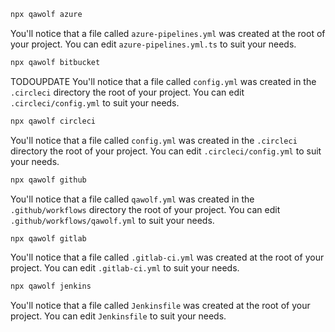 
<CiTabs>
<TabItem value="azure">

```bash
npx qawolf azure
```

You'll notice that a file called `azure-pipelines.yml` was created at the root of your project. You can edit `azure-pipelines.yml.ts` to suit your needs.

</TabItem>
<TabItem value="bitbucket">

```bash
npx qawolf bitbucket
```

TODOUPDATE
You'll notice that a file called `config.yml` was created in the `.circleci` directory the root of your project. You can edit `.circleci/config.yml` to suit your needs.

</TabItem>
<TabItem value="circleci">

```bash
npx qawolf circleci
```

You'll notice that a file called `config.yml` was created in the `.circleci` directory the root of your project. You can edit `.circleci/config.yml` to suit your needs.

</TabItem>
<TabItem value="github">

```bash
npx qawolf github
```

You'll notice that a file called `qawolf.yml` was created in the `.github/workflows` directory the root of your project. You can edit `.github/workflows/qawolf.yml` to suit your needs.

</TabItem>
<TabItem value="gitlab">

```bash
npx qawolf gitlab
```

You'll notice that a file called `.gitlab-ci.yml` was created at the root of your project. You can edit `.gitlab-ci.yml` to suit your needs.

</TabItem>
<TabItem value="jenkins">

```bash
npx qawolf jenkins
```

You'll notice that a file called `Jenkinsfile` was created at the root of your project. You can edit `Jenkinsfile` to suit your needs.

</TabItem>
</CiTabs>
